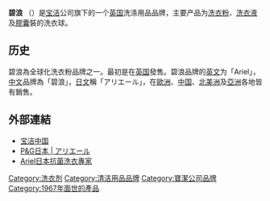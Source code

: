 {{noteTA
|1=zh-cn:宝洁;zh-tw:寶橋;zh-hk:寶潔;
}}

{{Otheruses|other=紅樓夢人物|碧痕}}
{{Infobox brand
| logo = 
| name = Ariel 
| image = Ariel Power Gel Ball trial pack.jpg
| caption = 在日本發行的碧浪試用品
| type = [[洗衣粉|洗衣粉]]
| currentowner = [[宝洁|宝洁]]
| origin = {{UK}}
| introduced = {{start date and age|1967}}
| related = 
| markets = 欧洲，拉丁美洲，东亚，东南亚和南亚，南非，马格里布，北非，巴基斯坦和中东
| previousowners =
| trademarkregistrations =
| website = http://www.ariel.co.uk/
}}

'''碧浪''' （{{lang-en|Ariel}}）是[[宝洁|宝洁]]公司旗下的一个[[英国|英国]]洗涤用品品牌，主要产品为[[洗衣粉|洗衣粉]]、[[洗衣液|洗衣液]]及[[膠囊|膠囊]]裝的洗衣球。

==历史==
碧浪為全球化洗衣粉品牌之一。最初是在[[英国|英国]]發售。碧浪品牌的[[英文|英文]]为「Ariel」，[[中文|中文]]品牌為「碧浪」，[[日文|日文]]稱「アリエール」，在[[歐洲|歐洲]]、[[中国|中国]]、[[北美洲|北美洲]]及[[亞洲|亞洲]]各地皆有銷售。

==外部連結==
* [http://www.pg.com.cn 宝洁中国] {{Wayback|url=http://www.pg.com.cn/ |date=20130603075500 }}
* [https://ariel.jp/ja-jp P&G日本 | アリエール] {{Wayback|url=https://ariel.jp/ja-jp |date=20180613184908 }} 
*[https://m.facebook.com/AriellaundryTW/ Ariel日本抗菌洗衣專家] {{Wayback|url=https://m.facebook.com/AriellaundryTW/ |date=20200829065740 }}

{{宝洁}}
{{Authority control}}
[[Category:洗衣剂|Category:洗衣剂]]
[[Category:清洁用品品牌|Category:清洁用品品牌]]
[[Category:寶潔公司品牌|Category:寶潔公司品牌]]
[[Category:1967年面世的產品|Category:1967年面世的產品]]